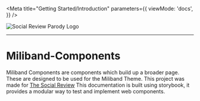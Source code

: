 

<Meta 
    title="Getting Started/Introduction"
    parameters={{
        viewMode: 'docs',
    }}
 />

<div style={{ margin: '0 auto', maxWidth: '600px', color: 'white', textAlign: 'center' }}>

<img alt="Social Review Parody Logo" src={Cover} />

<br />

---

# Miliband-Components

Miliband Components are components which build up a broader page. These are designed to be used for the Miliband Theme. This project was made for [The Social Review](https://www.thesocialreview.co.uk/) This documentation is built using storybook, it provides a modular way to test and implement web components.

</div>